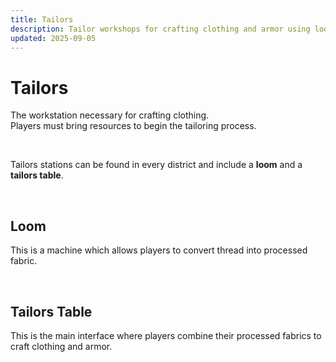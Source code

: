 ```yaml
---
title: Tailors
description: Tailor workshops for crafting clothing and armor using looms and tailoring tables in Cornucopias.
updated: 2025-09-05
---
```


# Tailors

The workstation necessary for crafting clothing.  
Players must bring resources to begin the tailoring process.

<br />

Tailors stations can be found in every district and include a **loom** and a **tailors table**.

<br />

## Loom

This is a machine which allows players to convert thread into processed fabric.

<br />


## Tailors Table

This is the main interface where players combine their processed fabrics to craft clothing and armor.
